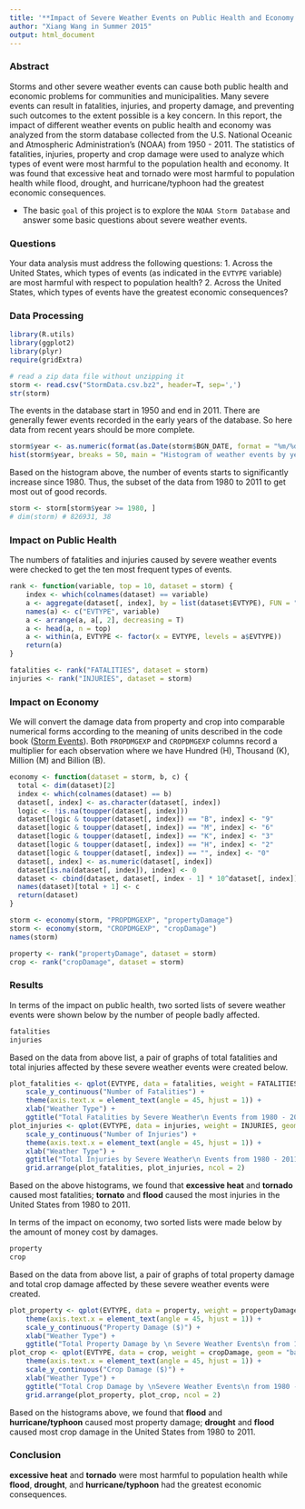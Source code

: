 ```yaml
---
title: '**Impact of Severe Weather Events on Public Health and Economy in the United States**'
author: "Xiang Wang in Summer 2015"
output: html_document
---
```


### Abstract  
Storms and other severe weather events can cause both public health and economic problems for communities and municipalities. Many severe events can result in fatalities, injuries, and property damage, and preventing such outcomes to the extent possible is a key concern. In this report, the impact of different weather events on public health and economy was analyzed from the storm database collected from the U.S. National Oceanic and Atmospheric Administration's (NOAA) from 1950 - 2011. The statistics of fatalities, injuries, property and crop damage were used to analyze which types of event were most harmful to the population health and economy. It was found that excessive heat and tornado were most harmful to population health while flood, drought, and hurricane/typhoon had the greatest economic consequences.

* The basic `goal` of this project is to explore the `NOAA Storm Database` and answer some basic questions about severe weather events.

### Questions
Your data analysis must address the following questions:
1. Across the United States, which types of events (as indicated in the `EVTYPE` variable) are most harmful with respect to population health?
2. Across the United States, which types of events have the greatest economic consequences?

### Data Processing
```r
library(R.utils)
library(ggplot2)
library(plyr)
require(gridExtra)

# read a zip data file without unzipping it
storm <- read.csv("StormData.csv.bz2", header=T, sep=',') 
str(storm)
```

The events in the database start in 1950 and end in 2011. There are generally fewer events recorded in the early years of the database. So here data from recent years should be more complete.
```r
storm$year <- as.numeric(format(as.Date(storm$BGN_DATE, format = "%m/%d/%Y %H:%M:%S"), "%Y"))
hist(storm$year, breaks = 50, main = "Histogram of weather events by year", xlab = "Year")
```  
Based on the histogram above, the number of events starts to significantly increase since 1980. Thus, the subset of the data from 1980 to 2011 to get most out of good records.

```r
storm <- storm[storm$year >= 1980, ]
# dim(storm) # 826931, 38
```

### Impact on Public Health
The numbers of fatalities and injuries caused by severe weather events were checked to get the ten most frequent types of events.
```r
rank <- function(variable, top = 10, dataset = storm) {
    index <- which(colnames(dataset) == variable)
    a <- aggregate(dataset[, index], by = list(dataset$EVTYPE), FUN = "sum")
    names(a) <- c("EVTYPE", variable)
    a <- arrange(a, a[, 2], decreasing = T)
    a <- head(a, n = top)
    a <- within(a, EVTYPE <- factor(x = EVTYPE, levels = a$EVTYPE))
    return(a)
}

fatalities <- rank("FATALITIES", dataset = storm)
injuries <- rank("INJURIES", dataset = storm)
```

### Impact on Economy
We will convert the damage data from property and crop into comparable numerical forms according to the meaning of units described in the code book ([Storm Events](http://ire.org/nicar/database-library/databases/storm-events/)). Both `PROPDMGEXP` and `CROPDMGEXP` columns record a multiplier for each observation where we have Hundred (H), Thousand (K), Million (M) and Billion (B).
```r
economy <- function(dataset = storm, b, c) {
  total <- dim(dataset)[2]
  index <- which(colnames(dataset) == b)
  dataset[, index] <- as.character(dataset[, index])
  logic <- !is.na(toupper(dataset[, index]))
  dataset[logic & toupper(dataset[, index]) == "B", index] <- "9"
  dataset[logic & toupper(dataset[, index]) == "M", index] <- "6"
  dataset[logic & toupper(dataset[, index]) == "K", index] <- "3"
  dataset[logic & toupper(dataset[, index]) == "H", index] <- "2"
  dataset[logic & toupper(dataset[, index]) == "", index] <- "0"
  dataset[, index] <- as.numeric(dataset[, index])
  dataset[is.na(dataset[, index]), index] <- 0
  dataset <- cbind(dataset, dataset[, index - 1] * 10^dataset[, index])
  names(dataset)[total + 1] <- c
  return(dataset)
}

storm <- economy(storm, "PROPDMGEXP", "propertyDamage")
storm <- economy(storm, "CROPDMGEXP", "cropDamage")
names(storm)

property <- rank("propertyDamage", dataset = storm)
crop <- rank("cropDamage", dataset = storm)
```

### Results
In terms of the impact on public health, two sorted lists of severe weather events were shown below by the number of people badly affected.
```r
fatalities
injuries
```

Based on the data from above list, a pair of graphs of total fatalities and total injuries affected by these severe weather events were created below. 
```r
plot_fatalities <- qplot(EVTYPE, data = fatalities, weight = FATALITIES, geom = "bar", binwidth = 1) + 
    scale_y_continuous("Number of Fatalities") + 
    theme(axis.text.x = element_text(angle = 45, hjust = 1)) + 
    xlab("Weather Type") + 
    ggtitle("Total Fatalities by Severe Weather\n Events from 1980 - 2011")
plot_injuries <- qplot(EVTYPE, data = injuries, weight = INJURIES, geom = "bar", binwidth = 1) + 
    scale_y_continuous("Number of Injuries") + 
    theme(axis.text.x = element_text(angle = 45, hjust = 1)) + 
    xlab("Weather Type") + 
    ggtitle("Total Injuries by Severe Weather\n Events from 1980 - 2011")
    grid.arrange(plot_fatalities, plot_injuries, ncol = 2)
```  

Based on the above histograms, we found that **excessive heat** and **tornado** caused most fatalities; **tornato** and **flood** caused the most injuries in the United States from 1980 to 2011.

In terms of the impact on economy, two sorted lists were made below by the amount of money cost by damages.  
```r
property
crop
```

Based on the data from above list, a pair of graphs of total property damage and total crop damage affected by these severe weather events were created. 
```r
plot_property <- qplot(EVTYPE, data = property, weight = propertyDamage, geom = "bar", binwidth = 1) + 
    theme(axis.text.x = element_text(angle = 45, hjust = 1)) + 
    scale_y_continuous("Property Damage ($)") + 
    xlab("Weather Type") + 
    ggtitle("Total Property Damage by \n Severe Weather Events\n from 1980 - 2011")
plot_crop <- qplot(EVTYPE, data = crop, weight = cropDamage, geom = "bar", binwidth = 1) + 
    theme(axis.text.x = element_text(angle = 45, hjust = 1)) + 
    scale_y_continuous("Crop Damage ($)") + 
    xlab("Weather Type") + 
    ggtitle("Total Crop Damage by \nSevere Weather Events\n from 1980 - 2011")
    grid.arrange(plot_property, plot_crop, ncol = 2)
```  

Based on the histograms above, we found that **flood** and **hurricane/typhoon** caused most property damage; **drought** and **flood** caused most crop damage in the United States from 1980 to 2011.

### Conclusion  
**excessive heat** and **tornado** were most harmful to population health while **flood**, **drought**, and **hurricane/typhoon** had the greatest economic consequences.
